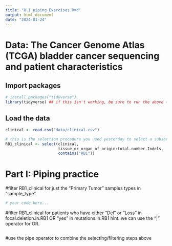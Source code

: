 ```yaml
---
title: "8.1_piping_Exercises.Rmd"
output: html_document
date: "2024-01-24"
---
```


# Data: The Cancer Genome Atlas (TCGA) bladder cancer sequencing and patient characteristics

## Import packages

```r
# install.packages("tidyverse")
library(tidyverse) ## if this isn't working, be sure to run the above (uncomment first)
```

## Load the data

```r
clinical <- read.csv("data/clinical.csv")

# this is the selection procedure you used yesterday to select a subset of the columns
RB1_clinical <- select(clinical,
                       tissue_or_organ_of_origin:total.number.Indels,
                       contains("RB1"))
```


# Part I: Piping practice

#filter RB1_clinical for just the "Primary Tumor" samples types in "sample_type"
```r
# your code here...
```


#filter RB1_clinical for patients who have either "Del" or "Loss" in focal.deletion.in.RB1 OR "yes" in mutations.in.RB1 
hint: we can use the "|" operator for OR. 
```r

```


#use the pipe operator to combine the selecting/filtering steps above
```r

```




